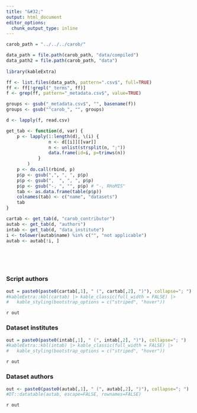 ```yaml
---
title: "&#32;"
output: html_document
editor_options: 
  chunk_output_type: inline
---
```



```r
carob_path = "../../../carob/"

data_path = file.path(carob_path, "data/compiled")
data_path2 = file.path(carob_path, "data")
  
library(kableExtra)
```

```r
ff <- list.files(data_path, pattern=".csv$", full=TRUE)
ff <- ff[!grepl("_terms", ff)]
f <- grep(ff, pattern="_metadata.csv$", value=TRUE)

groups <- gsub("_metadata.csv$", "", basename(f))
groups <- gsub("^carob_", "", groups)

d <- lapply(f, read.csv)

get_tab <- function(d, var) {
	p <- lapply(1:length(d), \(i) {
				n <- d[[i]][[var]]
				n <- unlist(strsplit(n, ";"))
				data.frame(id=i, p=trimws(n))
			}
		)
	p <- do.call(rbind, p)
	p$p <- gsub(",", ", ", p$p)
	p$p <- gsub(",  ", ", ", p$p)
	p$p <- gsub("-, ", "", p$p) # "-, RHoMIS"
	tab <- as.data.frame(table(p$p))
	colnames(tab) <- c("name", "datasets")
	tab 
}

cartab <- get_tab(d, "carob_contributor")
autab <- get_tab(d, "authors")
intab <- get_tab(d, "data_institute")
i <- tolower(autab$name) %in% c("", "not applicable")
autab <- autab[!i, ]

```
<br>

<br>

### Script authors

```r
out = paste0(paste0(cartab[,1], " (", cartab[,2], ")"), collapse="; ")
#kableExtra::kbl(cartab) |> kable_classic(full_width = FALSE) |>
#   kable_styling(bootstrap_options = c("striped", "hover"))
```
`r out`

### Dataset institutes

```r
out = paste0(paste0(intab[,1], " (", intab[,2], ")"), collapse="; ")
#kableExtra::kbl(intab) |> kable_classic(full_width = FALSE) |>
#   kable_styling(bootstrap_options = c("striped", "hover"))
```
`r out`

### Dataset authors

```r
out <- paste0(paste0(autab[,1], " (", autab[,2], ")"), collapse="; ")
#DT::datatable(autab, escape=FALSE, rownames=FALSE)
```
`r out`


<br>

